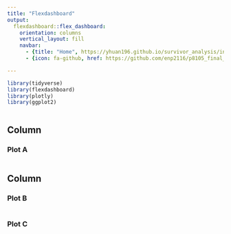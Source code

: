 ```yaml
---
title: "Flexdashboard"
output: 
  flexdashboard::flex_dashboard:
    orientation: columns
    vertical_layout: fill
    navbar:
      - {title: "Home", https://yhuan196.github.io/survivor_analysis/index.html, align: left}
      - {icon: fa-github, href: https://github.com/enp2116/p8105_final_project_enp_si_fir_yh_jc, align: right }

---
```


```r
library(tidyverse)
library(flexdashboard)
library(plotly)
library(ggplot2)
```

```r

```

Column {data-width=500}
-----------------------------------------------------------------------

### Plot A

```r

```

Column {data-width=500}
-----------------------------------------------------------------------

### Plot B

```r

```

### Plot C

```r

```